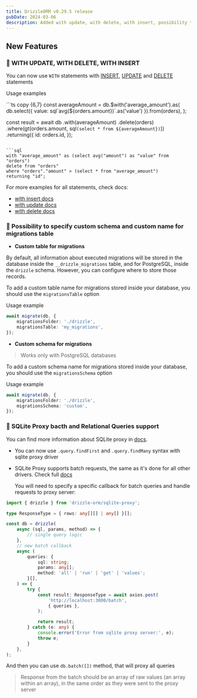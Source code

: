 ```yaml
---
title: DrizzleORM v0.29.5 release
pubDate: 2024-03-06
description: Added with update, with delete, with insert, possibility to specify custom schema and custom name for migrations table, sqlite proxy batch and relational queries support.
---
```



## New Features

### 🎉 WITH UPDATE, WITH DELETE, WITH INSERT

You can now use `WITH` statements with [INSERT](https://orm.drizzle.team/docs/insert#with-insert-clause), [UPDATE](https://orm.drizzle.team/docs/update#with-update-clause) and [DELETE](https://orm.drizzle.team/docs/delete#with-delete-clause) statements

Usage examples

<Section>
```ts copy {6,7}
const averageAmount = db.$with('average_amount').as(
	db.select({ value: sql`avg(${orders.amount})`.as('value') }).from(orders),
);

const result = await db
	.with(averageAmount)
	.delete(orders)
	.where(gt(orders.amount, sql`(select * from ${averageAmount})`))
	.returning({
		id: orders.id,
	});
```

```sql
with "average_amount" as (select avg("amount") as "value" from "orders") 
delete from "orders" 
where "orders"."amount" > (select * from "average_amount") 
returning "id";
```
</Section>

For more examples for all statements, check docs:

- [with insert docs](https://orm.drizzle.team/docs/insert#with-insert-clause)
- [with update docs](https://orm.drizzle.team/docs/update#with-update-clause)
- [with delete docs](https://orm.drizzle.team/docs/delete#with-delete-clause)

### 🎉 Possibility to specify custom schema and custom name for migrations table

- **Custom table for migrations**

By default, all information about executed migrations will be stored in the database inside the `__drizzle_migrations` table,
and for PostgreSQL, inside the `drizzle` schema. However, you can configure where to store those records.

To add a custom table name for migrations stored inside your database, you should use the `migrationsTable` option

Usage example

```ts copy {3}
await migrate(db, {
	migrationsFolder: './drizzle',
	migrationsTable: 'my_migrations',
});
```

- **Custom schema for migrations**

> Works only with PostgreSQL databases

To add a custom schema name for migrations stored inside your database, you should use the `migrationsSchema` option

Usage example

```ts copy {3}
await migrate(db, {
	migrationsFolder: './drizzle',
	migrationsSchema: 'custom',
});
```

### 🎉 SQLite Proxy bacth and Relational Queries support

You can find more information about SQLite proxy in [docs](https://orm.drizzle.team/docs/get-started-sqlite#http-proxy).

- You can now use `.query.findFirst` and `.query.findMany` syntax with sqlite proxy driver

- SQLite Proxy supports batch requests, the same as it's done for all other drivers. Check full [docs](https://orm.drizzle.team/docs/batch-api)

  You will need to specify a specific callback for batch queries and handle requests to proxy server:

```ts
import { drizzle } from 'drizzle-orm/sqlite-proxy';

type ResponseType = { rows: any[][] | any[] }[];

const db = drizzle(
	async (sql, params, method) => {
		// single query logic
	},
	// new batch callback
	async (
		queries: {
			sql: string;
			params: any[];
			method: 'all' | 'run' | 'get' | 'values';
		}[],
	) => {
		try {
			const result: ResponseType = await axios.post(
				'http://localhost:3000/batch',
				{ queries },
			);

			return result;
		} catch (e: any) {
			console.error('Error from sqlite proxy server:', e);
			throw e;
		}
	},
);
```

And then you can use `db.batch([])` method, that will proxy all queries

> Response from the batch should be an array of raw values (an array within an array), in the same order as they were sent to the proxy server
